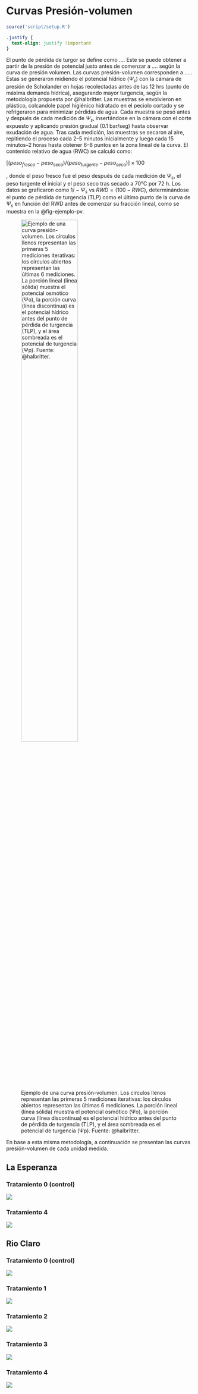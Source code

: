 # Curvas Presión-volumen

```r
source('script/setup.R')
```

```css
.justify {
  text-align: justify !important
}
```

::: justify
El punto de pérdida de turgor se define como .... Este se puede obtener a partir de la presión de potencial justo antes de comenzar a .... según la curva de presión volumen. Las curvas presión-volumen corresponden a ..... Estas se generaron midiendo el potencial hídrico ($\Psi_s$) con la cámara de presión de Scholander en hojas recolectadas antes de las 12 hrs (punto de máxima demanda hídrica), asegurando mayor turgencia, según la metodología propuesta por @halbritter. Las muestras se envolvieron en plástico, colcandole papel higiénico hidratado en el peciolo cortado y se refrigeraron para minimizar pérdidas de agua. Cada muestra se pesó antes y después de cada medición de $\Psi_s$, insertándose en la cámara con el corte expuesto y aplicando presión gradual (0.1 bar/seg) hasta observar exudación de agua. Tras cada medición, las muestras se secaron al aire, repitiendo el proceso cada 2–5 minutos inicialmente y luego cada 15 minutos–2 horas hasta obtener 6–8 puntos en la zona lineal de la curva. El contenido relativo de agua (RWC) se calculó como: 

$[(peso_{fresco} − peso_{seco}) / (peso_{turgente} − peso_{seco})] × 100$

, donde el peso fresco fue el peso después de cada medición de $\Psi_s$, el peso turgente el inicial y el peso seco tras secado a 70°C por 72 h. Los datos se graficaron como $1/−\Psi_s$ vs $RWD = (100 − RWC)$, determinándose el punto de pérdida de turgencia (TLP) como el último punto de la curva de $\Psi_s$ en función del RWD antes de comenzar su fracción lineal, como se muestra en la @fig-ejemplo-pv.

![Ejemplo de una curva presión-volumen. Los círculos llenos representan las primeras 5 mediciones iterativas: los círculos abiertos representan las últimas 6 mediciones. La porción lineal (línea sólida) muestra el potencial osmótico (Ψo), la porción curva (línea discontinua) es el potencial hídrico antes del punto de pérdida de turgencia (TLP), y el área sombreada es el potencial de turgencia (Ψp). Fuente: @halbritter.](figuras/misc/tlp.png){#fig-ejemplo-pv .lightbox width="60%"}

En base a esta misma metodología, a continuación se presentan las curvas presión-volumen de cada unidad medida.
:::

## La Esperanza

::: panel-tabset
### Tratamiento 0 (control)

![](figuras/06_tlp/la_esperanza_T0.png){.lightbox fig-align="center"}

### Tratamiento 4

![](figuras/06_tlp/la_esperanza_T4.png){.lightbox fig-align="center"}
:::

## Rio Claro

::: panel-tabset
### Tratamiento 0 (control)

![](figuras/06_tlp/rio_claro_T0.png){.lightbox fig-align="center"}

### Tratamiento 1

![](figuras/06_tlp/rio_claro_T1.png){.lightbox fig-align="center"}

### Tratamiento 2

![](figuras/06_tlp/rio_claro_T2.png){.lightbox fig-align="center"}

### Tratamiento 3

![](figuras/06_tlp/rio_claro_T3.png){.lightbox fig-align="center"}

### Tratamiento 4

![](figuras/06_tlp/rio_claro_T4.png){.lightbox fig-align="center"}
:::
